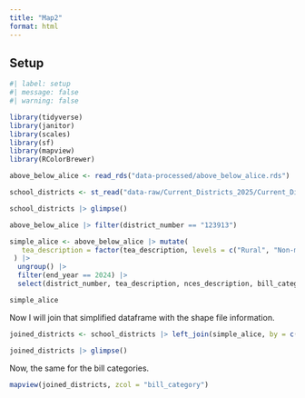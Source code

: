 ```yaml
---
title: "Map2"
format: html
---
```


## Setup

```r
#| label: setup
#| message: false
#| warning: false

library(tidyverse)
library(janitor)
library(scales)
library(sf)
library(mapview)
library(RColorBrewer)

```

```r
above_below_alice <- read_rds("data-processed/above_below_alice.rds")
```

```r
school_districts <- st_read("data-raw/Current_Districts_2025/Current_Districts_2025.shp") 

school_districts |> glimpse()
```

```r
above_below_alice |> filter(district_number == "123913")

simple_alice <- above_below_alice |> mutate(
   tea_description = factor(tea_description, levels = c("Rural", "Non-metropolitan Stable", "Non-metropolitan Fast Growing", "Independent Town", "Other Central City Suburban", "Other Central City", "Major Suburban", "Major Urban"))
 ) |> 
  ungroup() |> 
  filter(end_year == 2024) |> 
  select(district_number, tea_description, nces_description, bill_category, difference) 

simple_alice
```

Now I will join that simplified dataframe with the shape file information.

```r
joined_districts <- school_districts |> left_join(simple_alice, by = c("DISTRICT_C" = "district_number"))

joined_districts |> glimpse()
```


Now, the same for the bill categories.

```r
mapview(joined_districts, zcol = "bill_category")
```
